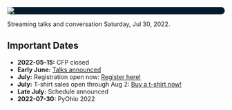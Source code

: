 <Seo title="PyOhio 2022" />

<div style="background-color: #021b2e; border-radius: 40px">
  <img
    alt="PyOhio Logo"
    src="../assets/pyohio-logo.png"
  />
</div>

Streaming talks and conversation Saturday, Jul 30, 2022.

## Important Dates

- **2022-05-15:** CFP closed
- **Early June:** [Talks announced](/program/talks)
- **July:** Registration open now: [Register here!](https://ti.to/pyohio/2022)
- **July:** T-shirt sales open through Aug 2: [Buy a t-shirt now!](https://www.customink.com/fundraising/pyohio-2022)
- **Late July:** Schedule announced
- **2022-07-30:** PyOhio 2022
